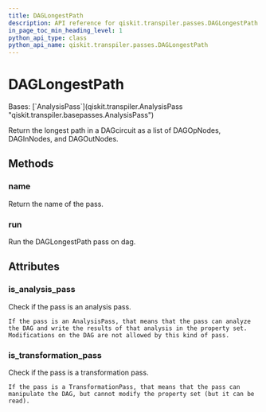```yaml
---
title: DAGLongestPath
description: API reference for qiskit.transpiler.passes.DAGLongestPath
in_page_toc_min_heading_level: 1
python_api_type: class
python_api_name: qiskit.transpiler.passes.DAGLongestPath
---
```


# DAGLongestPath

<Class id="qiskit.transpiler.passes.DAGLongestPath" github="https://github.com/qiskit/qiskit/tree/stable/0.24/qiskit/transpiler/passes/analysis/dag_longest_path.py" signature="DAGLongestPath(*args, **kwargs)">
  Bases: [`AnalysisPass`](qiskit.transpiler.AnalysisPass "qiskit.transpiler.basepasses.AnalysisPass")

  Return the longest path in a DAGcircuit as a list of DAGOpNodes, DAGInNodes, and DAGOutNodes.

  ## Methods

  <span id="qiskit-transpiler-passes-daglongestpath-name" />

  ### name

  <Function id="qiskit.transpiler.passes.DAGLongestPath.name" name="name" signature="DAGLongestPath.name()">
    Return the name of the pass.
  </Function>

  <span id="qiskit-transpiler-passes-daglongestpath-run" />

  ### run

  <Function id="qiskit.transpiler.passes.DAGLongestPath.run" name="run" signature="DAGLongestPath.run(dag)">
    Run the DAGLongestPath pass on dag.
  </Function>

  ## Attributes

  ### is\_analysis\_pass

  <Attribute id="qiskit.transpiler.passes.DAGLongestPath.is_analysis_pass" name="is_analysis_pass">
    Check if the pass is an analysis pass.

    If the pass is an AnalysisPass, that means that the pass can analyze the DAG and write the results of that analysis in the property set. Modifications on the DAG are not allowed by this kind of pass.
  </Attribute>

  ### is\_transformation\_pass

  <Attribute id="qiskit.transpiler.passes.DAGLongestPath.is_transformation_pass" name="is_transformation_pass">
    Check if the pass is a transformation pass.

    If the pass is a TransformationPass, that means that the pass can manipulate the DAG, but cannot modify the property set (but it can be read).
  </Attribute>
</Class>

